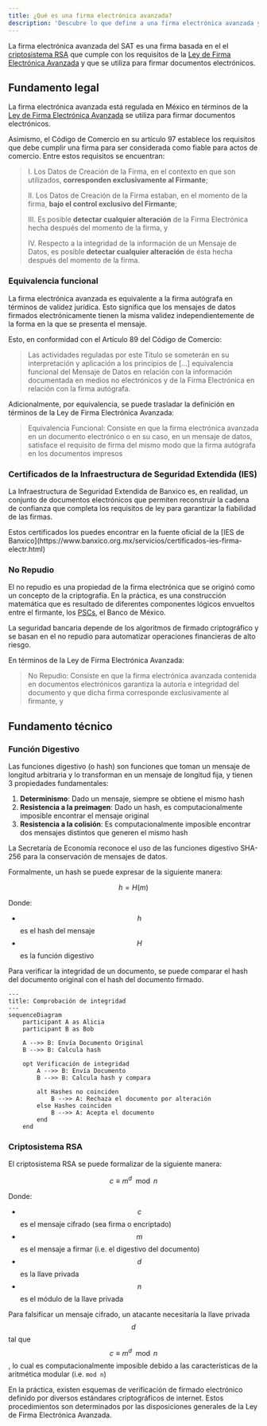 ```yaml
---
title: ¿Qué es una firma electrónica avanzada?
description: 'Descubre lo que define a una firma electrónica avanzada y cómo se diferencia de otros tipos de firma electrónica'
---
```


La firma electrónica avanzada del SAT es una firma basada en el el [criptosistema RSA](/advanced/technical/electronic-signature/what-is-an-electronic-signature#rsa) que cumple con los requisitos de la [Ley de Firma Electrónica Avanzada](https://www.diputados.gob.mx/LeyesBiblio/pdf/LFEA_200521.pdf) y que se utiliza para firmar documentos electrónicos.

## Fundamento legal

La firma electrónica avanzada está regulada en México en términos de la [Ley de Firma Electrónica Avanzada](https://www.diputados.gob.mx/LeyesBiblio/pdf/LFEA_200521.pdf) se utiliza para firmar documentos electrónicos.

Asimismo, el Código de Comercio en su artículo 97 establece los requisitos que debe cumplir una firma para ser considerada como fiable para actos de comercio. Entre estos requisitos se encuentran:

> I. Los Datos de Creación de la Firma, en el contexto en que son utilizados, **corresponden exclusivamente al Firmante**;
>
> II. Los Datos de Creación de la Firma estaban, en el momento de la firma, **bajo el control exclusivo del Firmante**;
>
> III. Es posible **detectar cualquier alteración** de la Firma Electrónica hecha después del momento de la firma, y
>
> IV. Respecto a la integridad de la información de un Mensaje de Datos, es posible **detectar cualquier alteración** de ésta hecha después del momento de la firma.

### Equivalencia funcional

La firma electrónica avanzada es equivalente a la firma autógrafa en términos de validez jurídica. Esto significa que los mensajes de datos firmados electrónicamente tienen la misma validez independientemente de la forma en la que se presenta el mensaje.

Esto, en conformidad con el Artículo 89 del Código de Comercio:

> Las actividades reguladas por este Título se someterán en su interpretación y aplicación a los principios de [...] equivalencia funcional del Mensaje de Datos en relación con la información documentada en medios no electrónicos y de la Firma Electrónica en relación con la firma autógrafa.

Adicionalmente, por equivalencia, se puede trasladar la definición en términos de la Ley de Firma Electrónica Avanzada:

> Equivalencia Funcional: Consiste en que la firma electrónica avanzada en un documento electrónico o en su caso, en un mensaje de datos, satisface el requisito de firma del mismo modo que la firma autógrafa en los documentos impresos

### Certificados de la Infraestructura de Seguridad Extendida (IES)

La Infraestructura de Seguridad Extendida de Banxico es, en realidad, un conjunto de documentos electrónicos que permiten reconstruir la cadena de confianza que completa los requisitos de ley para garantizar la fiabilidad de las firmas.

<Tip>
Estos certificados los puedes encontrar en la fuente oficial de la [IES de Banxico](https://www.banxico.org.mx/servicios/certificados-ies-firma-electr.html)
</Tip>

### No Repudio

El no repudio es una propiedad de la firma electrónica que se originó como un concepto de la criptografía. En la práctica, es una construcción matemática que es resultado de diferentes componentes lógicos envueltos entre el firmante, los [PSCs](/advanced/technical/electronic-signature/trust-service-providers), el Banco de México.

<Note>
La seguridad bancaria depende de los algoritmos de firmado criptográfico y se basan en el no repudio para automatizar operaciones financieras de alto riesgo.
</Note>

En términos de la Ley de Firma Electrónica Avanzada:

> No Repudio: Consiste en que la firma electrónica avanzada contenida en documentos electrónicos garantiza la autoría e integridad del documento y que dicha firma corresponde exclusivamente al firmante, y

## Fundamento técnico

### Función Digestivo

Las funciones digestivo (o hash) son funciones que toman un mensaje de longitud arbitraria y lo transforman en un mensaje de longitud fija, y tienen 3 propiedades fundamentales:

1. **Determinismo**: Dado un mensaje, siempre se obtiene el mismo hash
2. **Resistencia a la preimagen**: Dado un hash, es computacionalmente imposible encontrar el mensaje original
3. **Resistencia a la colisión**: Es computacionalmente imposible encontrar dos mensajes distintos que generen el mismo hash

La Secretaría de Economía reconoce el uso de las funciones digestivo SHA-256 para la conservación de mensajes de datos.

Formalmente, un hash se puede expresar de la siguiente manera:

$$h = H(m)$$

Donde:

- $$h$$ es el hash del mensaje
- $$H$$ es la función digestivo

Para verificar la integridad de un documento, se puede comparar el hash del documento original con el hash del documento firmado.

```mermaid
---
title: Comprobación de integridad
---
sequenceDiagram
    participant A as Alicia
    participant B as Bob

    A -->> B: Envía Documento Original
    B -->> B: Calcula hash

    opt Verificación de integridad
        A -->> B: Envía Documento
        B -->> B: Calcula hash y compara

        alt Hashes no coinciden
            B -->> A: Rechaza el documento por alteración
        else Hashes coinciden
            B -->> A: Acepta el documento
        end
    end
```

### Criptosistema RSA

El criptosistema RSA se puede formalizar de la siguiente manera:

$$c \equiv m^d \mod n$$

Donde:

- $$c$$ es el mensaje cifrado (sea firma o encriptado)
- $$m$$ es el mensaje a firmar (i.e. el digestivo del documento)
- $$d$$ es la llave privada
- $$n$$ es el módulo de la llave privada

Para falsificar un mensaje cifrado, un atacante necesitaría la llave privada $$d$$ tal que $$c \equiv m^d \mod n$$, lo cual es computacionalmente imposible debido a las características de la aritmética modular (i.e. `mod n`)

En la práctica, existen esquemas de verificación de firmado electrónico definido por diversos estándares criptográficos de internet. Estos procedimientos son determinados por las disposiciones generales de la Ley de Firma Electrónica Avanzada.
